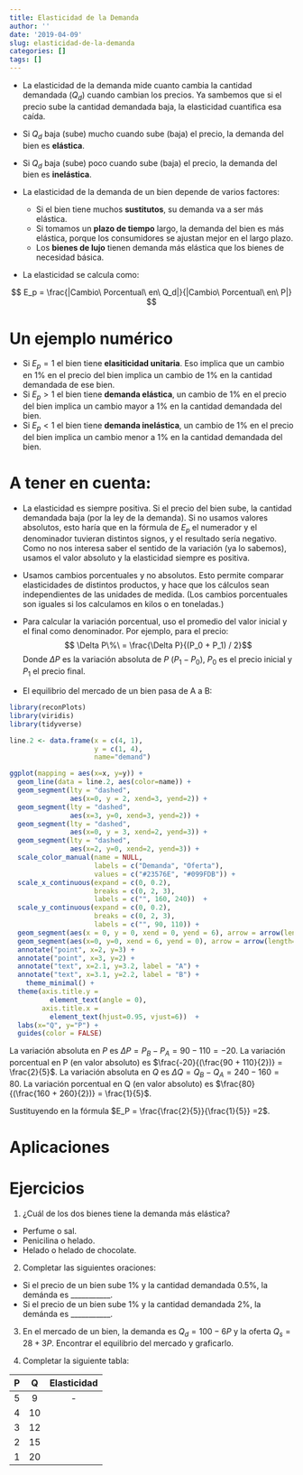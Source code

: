 ```yaml
---
title: Elasticidad de la Demanda
author: ''
date: '2019-04-09'
slug: elasticidad-de-la-demanda
categories: []
tags: []
---
```


- La elasticidad de la demanda mide cuanto cambia la cantidad demandada ($Q_d$) cuando cambian los precios. Ya sambemos que si el precio sube la cantidad demandada baja, la elasticidad cuantifica esa caída.

- Si $Q_d$ baja (sube) mucho cuando sube (baja) el precio, la demanda del bien es __elástica__.
- Si $Q_d$ baja (sube) poco cuando sube (baja) el precio, la demanda del bien es __inelástica__.

- La elasticidad de la demanda de un bien depende de varios factores:
  - Si el bien tiene muchos **sustitutos**, su demanda va a ser más elástica.
  - Si tomamos un **plazo de tiempo** largo, la demanda del bien es más elástica, porque los consumidores se ajustan mejor en el largo plazo.
  - Los **bienes de lujo** tienen demanda más elástica que los bienes de necesidad básica.
  
- La elasticidad se calcula como:

$$ E_p = \frac{|Cambio\ Porcentual\ en\ Q_d|}{|Cambio\ Porcentual\ en\ P|} $$

# Un ejemplo numérico
  - Si $E_p = 1$ el bien tiene **elasiticidad unitaria**. Eso implica que un cambio en 1% en el precio del bien implica un cambio de 1% en la cantidad demandada de ese bien.
  - Si $E_p > 1$ el bien tiene **demanda elástica**, un cambio de 1% en el precio del bien implica un cambio mayor a 1% en la cantidad demandada del bien.
  - Si $E_p < 1$ el bien tiene **demanda inelástica**, un cambio de 1% en el precio del bien implica un cambio menor a 1% en la cantidad demandada del bien.
  
# A tener en cuenta:
  - La elasticidad es siempre positiva. Si el precio del bien sube, la cantidad demandada baja (por la ley de la demanda). Si no usamos valores absolutos, esto haría que en la fórmula de $E_p$ el numerador y el denominador tuvieran distintos signos, y el resultado sería negativo. Como no nos interesa saber el sentido de la variación (ya lo sabemos), usamos el valor absoluto y la elasticidad siempre es positiva.
  - Usamos cambios porcentuales y no absolutos. Esto permite comparar elasticidades de distintos productos, y hace que los cálculos sean independientes de las unidades de medida. (Los cambios porcentuales son iguales si los calculamos en kilos o en toneladas.)
  - Para calcular la variación porcentual, uso el promedio del valor inicial y el final como denominador. Por ejemplo, para el precio:
$$ \Delta P\%\ = \frac{\Delta P}{(P_0 + P_1) / 2}$$
Donde $\Delta P$ es la variación absoluta de $P$ ($P_1 - P_0$), $P_0$ es el precio inicial y $P_1$ el precio final.

- El equilibrio del mercado de un bien pasa de A a B:

```r
library(reconPlots)
library(viridis)
library(tidyverse)

line.2 <- data.frame(x = c(4, 1),
                     y = c(1, 4),
                     name="demand")

ggplot(mapping = aes(x=x, y=y)) + 
  geom_line(data = line.2, aes(color=name)) + 
  geom_segment(lty = "dashed", 
               aes(x=0, y = 2, xend=3, yend=2)) + 
  geom_segment(lty = "dashed", 
               aes(x=3, y=0, xend=3, yend=2)) +
  geom_segment(lty = "dashed", 
               aes(x=0, y = 3, xend=2, yend=3)) + 
  geom_segment(lty = "dashed", 
               aes(x=2, y=0, xend=2, yend=3)) +
  scale_color_manual(name = NULL, 
                     labels = c("Demanda", "Oferta"),
                     values = c("#23576E", "#099FDB")) +
  scale_x_continuous(expand = c(0, 0.2),
                     breaks = c(0, 2, 3), 
                     labels = c("", 160, 240))  +
  scale_y_continuous(expand = c(0, 0.2), 
                     breaks = c(0, 2, 3), 
                     labels = c("", 90, 110)) + 
  geom_segment(aes(x = 0, y = 0, xend = 0, yend = 6), arrow = arrow(length=unit(0.2, "cm"))) +
  geom_segment(aes(x=0, y=0, xend = 6, yend = 0), arrow = arrow(length=unit(0.2, "cm"))) + 
  annotate("point", x=2, y=3) + 
  annotate("point", x=3, y=2) +
  annotate("text", x=2.1, y=3.2, label = "A") + 
  annotate("text", x=3.1, y=2.2, label = "B") + 
    theme_minimal() +
  theme(axis.title.y = 
          element_text(angle = 0),
        axis.title.x = 
          element_text(hjust=0.95, vjust=6))  +
  labs(x="Q", y="P") + 
  guides(color = FALSE)
```

La variación absoluta en $P$ es $\Delta P = P_B - P_A = 90-110 = -20$. La variación porcentual en P (en valor absoluto) es $\frac{-20}{(\frac{90 + 110}{2})} = \frac{2}{5}$. La variación absoluta en $Q$ es $\Delta Q = Q_B - Q_A = 240 - 160 = 80$. La variación porcentual en Q (en valor absoluto) es $\frac{80}{(\frac{160 + 260}{2})} = \frac{1}{5}$.
  
Sustituyendo en la fórmula $E_P = \frac{\frac{2}{5}}{\frac{1}{5}}  =2$.

# Aplicaciones

# Ejercicios

1. ¿Cuál de los dos bienes tiene la demanda más elástica?
  - Perfume o sal.
  - Penicilina o helado.
  - Helado o helado de chocolate.

2. Completar las siguientes oraciones:
  - Si el precio de un bien sube 1% y la cantidad demandada 0.5%, la demánda es ___________.
  - Si el precio de un bien sube 1% y la cantidad demandada 2%, la demánda es ___________.

3. En el mercado de un bien, la demanda es $Q_d = 100 - 6P$ y la oferta $Q_s = 28 + 3P$. Encontrar el equilibrio del mercado y graficarlo.

4. Completar la siguiente tabla:

| P   | Q        | Elasticidad  |
|-----|:--------:|:------------:|
| 5   |   9      | -            |
| 4   |   10     |              |
| 3   |   12     |              |
| 2   |   15     |              | 
| 1   |   20     |              |